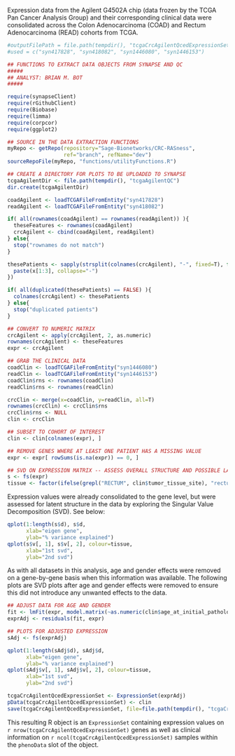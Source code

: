 Expression data from the Agilent G4502A chip (data frozen by the TCGA Pan Cancer Analysis Group) and their corresponding clinical data were consolidated across the Colon Adenocarcinoma (COAD) and Rectum Adenocarcinoma (READ) cohorts from TCGA.

```r
#outputFilePath = file.path(tempdir(), "tcgaCrcAgilentQcedExpressionSet.rbin")
#used = c("syn417828", "syn418082", "syn1446080", "syn1446153")

## FUNCTIONS TO EXTRACT DATA OBJECTS FROM SYNAPSE AND QC
#####
## ANALYST: BRIAN M. BOT
#####

require(synapseClient)
require(rGithubClient)
require(Biobase)
require(limma)
require(corpcor)
require(ggplot2)

## SOURCE IN THE DATA EXTRACTION FUNCTIONS
myRepo <- getRepo(repository="Sage-Bionetworks/CRC-RASness",
                  ref="branch", refName="dev")
sourceRepoFile(myRepo, "functions/utilityFunctions.R")

## CREATE A DIRECTORY FOR PLOTS TO BE UPLOADED TO SYNAPSE
tcgaAgilentDir <- file.path(tempdir(), "tcgaAgilentQC")
dir.create(tcgaAgilentDir)

coadAgilent <- loadTCGAFileFromEntity("syn417828")
readAgilent <- loadTCGAFileFromEntity("syn418082")

if( all(rownames(coadAgilent) == rownames(readAgilent)) ){
  theseFeatures <- rownames(coadAgilent)
  crcAgilent <- cbind(coadAgilent, readAgilent)
} else{
  stop("rownames do not match")
}

thesePatients <- sapply(strsplit(colnames(crcAgilent), "-", fixed=T), function(x){
  paste(x[1:3], collapse="-")
})

if( all(duplicated(thesePatients) == FALSE) ){
  colnames(crcAgilent) <- thesePatients
} else{
  stop("duplicated patients")
}

## CONVERT TO NUMERIC MATRIX
crcAgilent <- apply(crcAgilent, 2, as.numeric)
rownames(crcAgilent) <- theseFeatures
expr <- crcAgilent

## GRAB THE CLINICAL DATA
coadClin <- loadTCGAFileFromEntity("syn1446080")
readClin <- loadTCGAFileFromEntity("syn1446153")
coadClin$rns <- rownames(coadClin)
readClin$rns <- rownames(readClin)

crcClin <- merge(x=coadClin, y=readClin, all=T)
rownames(crcClin) <- crcClin$rns
crcClin$rns <- NULL
clin <- crcClin

## SUBSET TO COHORT OF INTEREST
clin <- clin[colnames(expr), ]

## REMOVE GENES WHERE AT LEAST ONE PATIENT HAS A MISSING VALUE
expr <- expr[ rowSums(is.na(expr)) == 0, ]

## SVD ON EXPRESSION MATRIX -- ASSESS OVERALL STRUCTURE AND POSSIBLE LATENT STRUCTURE
s <- fs(expr)
tissue <- factor(ifelse(grepl("RECTUM", clin$tumor_tissue_site), "rectum", "colon"))
```

Expression values were already consolidated to the gene level, but were assessed for latent structure in the data by exploring the Singular Value Decomposition (SVD). See below:

```r
qplot(1:length(s$d), s$d,
      xlab="eigen gene",
      ylab="% variance explained")
qplot(s$v[, 1], s$v[, 2], colour=tissue,
      xlab="1st svd",
      ylab="2nd svd")
```

As with all datasets in this analysis, age and gender effects were removed on a gene-by-gene basis when this information was available. The following plots are SVD plots after age and gender effects were removed to ensure this did not introduce any unwanted effects to the data.

```r
## ADJUST DATA FOR AGE AND GENDER
fit <- lmFit(expr, model.matrix(~as.numeric(clin$age_at_initial_pathologic_diagnosis) + factor(clin$gender)))
exprAdj <- residuals(fit, expr)

## PLOTS FOR ADJUSTED EXPRESSION
sAdj <- fs(exprAdj)
```


```r
qplot(1:length(sAdj$d), sAdj$d,
      xlab="eigen gene",
      ylab="% variance explained")
qplot(sAdj$v[, 1], sAdj$v[, 2], colour=tissue,
      xlab="1st svd",
      ylab="2nd svd")
```


```r
tcgaCrcAgilentQcedExpressionSet <- ExpressionSet(exprAdj)
pData(tcgaCrcAgilentQcedExpressionSet) <- clin
save(tcgaCrcAgilentQcedExpressionSet, file=file.path(tempdir(), "tcgaCrcAgilentQcedExpressionSet.rbin"))
```

This resulting R object is an `ExpressionSet` containing expression values on `r nrow(tcgaCrcAgilentQcedExpressionSet)` genes as well as clinical information on `r ncol(tcgaCrcAgilentQcedExpressionSet)` samples within the `phenoData` slot of the object.

